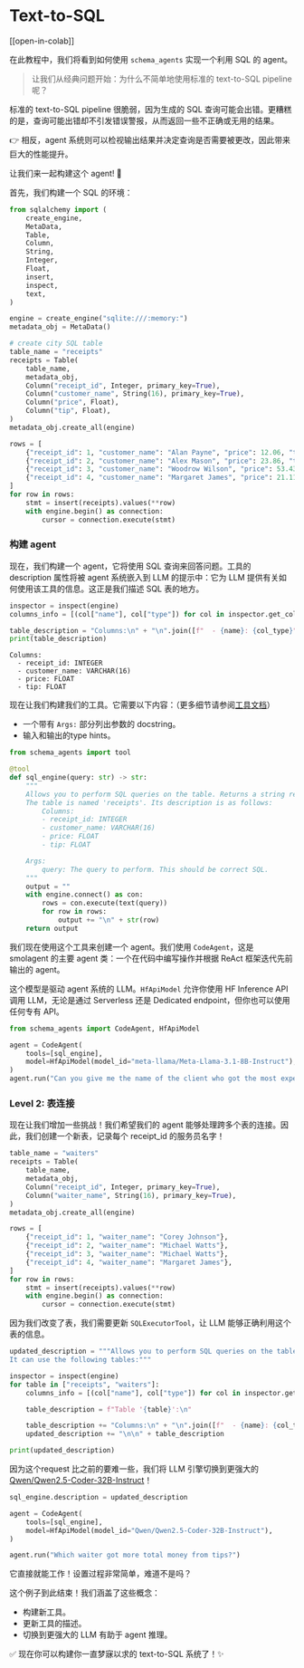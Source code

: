 <!--Copyright 2024 The HuggingFace Team. All rights reserved.

Licensed under the Apache License, Version 2.0 (the "License"); you may not use this file except in compliance with
the License. You may obtain a copy of the License at

http://www.apache.org/licenses/LICENSE-2.0

Unless required by applicable law or agreed to in writing, software distributed under the License is distributed on
an "AS IS" BASIS, WITHOUT WARRANTIES OR CONDITIONS OF ANY KIND, either express or implied. See the License for the
specific language governing permissions and limitations under the License.

⚠️ Note that this file is in Markdown but contain specific syntax for our doc-builder (similar to MDX) that may not be
rendered properly in your Markdown viewer.

-->
# Text-to-SQL

[[open-in-colab]]

在此教程中，我们将看到如何使用 `schema_agents` 实现一个利用 SQL 的 agent。

> 让我们从经典问题开始：为什么不简单地使用标准的 text-to-SQL pipeline 呢？

标准的 text-to-SQL pipeline 很脆弱，因为生成的 SQL 查询可能会出错。更糟糕的是，查询可能出错却不引发错误警报，从而返回一些不正确或无用的结果。

👉 相反，agent 系统则可以检视输出结果并决定查询是否需要被更改，因此带来巨大的性能提升。

让我们来一起构建这个 agent! 💪

首先，我们构建一个 SQL 的环境：
```py
from sqlalchemy import (
    create_engine,
    MetaData,
    Table,
    Column,
    String,
    Integer,
    Float,
    insert,
    inspect,
    text,
)

engine = create_engine("sqlite:///:memory:")
metadata_obj = MetaData()

# create city SQL table
table_name = "receipts"
receipts = Table(
    table_name,
    metadata_obj,
    Column("receipt_id", Integer, primary_key=True),
    Column("customer_name", String(16), primary_key=True),
    Column("price", Float),
    Column("tip", Float),
)
metadata_obj.create_all(engine)

rows = [
    {"receipt_id": 1, "customer_name": "Alan Payne", "price": 12.06, "tip": 1.20},
    {"receipt_id": 2, "customer_name": "Alex Mason", "price": 23.86, "tip": 0.24},
    {"receipt_id": 3, "customer_name": "Woodrow Wilson", "price": 53.43, "tip": 5.43},
    {"receipt_id": 4, "customer_name": "Margaret James", "price": 21.11, "tip": 1.00},
]
for row in rows:
    stmt = insert(receipts).values(**row)
    with engine.begin() as connection:
        cursor = connection.execute(stmt)
```

### 构建 agent

现在，我们构建一个 agent，它将使用 SQL 查询来回答问题。工具的 description 属性将被 agent 系统嵌入到 LLM 的提示中：它为 LLM 提供有关如何使用该工具的信息。这正是我们描述 SQL 表的地方。

```py
inspector = inspect(engine)
columns_info = [(col["name"], col["type"]) for col in inspector.get_columns("receipts")]

table_description = "Columns:\n" + "\n".join([f"  - {name}: {col_type}" for name, col_type in columns_info])
print(table_description)
```

```text
Columns:
  - receipt_id: INTEGER
  - customer_name: VARCHAR(16)
  - price: FLOAT
  - tip: FLOAT
```

现在让我们构建我们的工具。它需要以下内容：（更多细节请参阅[工具文档](../tutorials/tools)）

- 一个带有 `Args:` 部分列出参数的 docstring。
- 输入和输出的type hints。

```py
from schema_agents import tool

@tool
def sql_engine(query: str) -> str:
    """
    Allows you to perform SQL queries on the table. Returns a string representation of the result.
    The table is named 'receipts'. Its description is as follows:
        Columns:
        - receipt_id: INTEGER
        - customer_name: VARCHAR(16)
        - price: FLOAT
        - tip: FLOAT

    Args:
        query: The query to perform. This should be correct SQL.
    """
    output = ""
    with engine.connect() as con:
        rows = con.execute(text(query))
        for row in rows:
            output += "\n" + str(row)
    return output
```

我们现在使用这个工具来创建一个 agent。我们使用 `CodeAgent`，这是 smolagent 的主要 agent 类：一个在代码中编写操作并根据 ReAct 框架迭代先前输出的 agent。

这个模型是驱动 agent 系统的 LLM。`HfApiModel` 允许你使用 HF  Inference API 调用 LLM，无论是通过 Serverless 还是 Dedicated endpoint，但你也可以使用任何专有 API。

```py
from schema_agents import CodeAgent, HfApiModel

agent = CodeAgent(
    tools=[sql_engine],
    model=HfApiModel(model_id="meta-llama/Meta-Llama-3.1-8B-Instruct"),
)
agent.run("Can you give me the name of the client who got the most expensive receipt?")
```

### Level 2: 表连接

现在让我们增加一些挑战！我们希望我们的 agent 能够处理跨多个表的连接。因此，我们创建一个新表，记录每个 receipt_id 的服务员名字！

```py
table_name = "waiters"
receipts = Table(
    table_name,
    metadata_obj,
    Column("receipt_id", Integer, primary_key=True),
    Column("waiter_name", String(16), primary_key=True),
)
metadata_obj.create_all(engine)

rows = [
    {"receipt_id": 1, "waiter_name": "Corey Johnson"},
    {"receipt_id": 2, "waiter_name": "Michael Watts"},
    {"receipt_id": 3, "waiter_name": "Michael Watts"},
    {"receipt_id": 4, "waiter_name": "Margaret James"},
]
for row in rows:
    stmt = insert(receipts).values(**row)
    with engine.begin() as connection:
        cursor = connection.execute(stmt)
```

因为我们改变了表，我们需要更新 `SQLExecutorTool`，让 LLM 能够正确利用这个表的信息。

```py
updated_description = """Allows you to perform SQL queries on the table. Beware that this tool's output is a string representation of the execution output.
It can use the following tables:"""

inspector = inspect(engine)
for table in ["receipts", "waiters"]:
    columns_info = [(col["name"], col["type"]) for col in inspector.get_columns(table)]

    table_description = f"Table '{table}':\n"

    table_description += "Columns:\n" + "\n".join([f"  - {name}: {col_type}" for name, col_type in columns_info])
    updated_description += "\n\n" + table_description

print(updated_description)
```

因为这个request 比之前的要难一些，我们将 LLM 引擎切换到更强大的 [Qwen/Qwen2.5-Coder-32B-Instruct](https://huggingface.co/Qwen/Qwen2.5-Coder-32B-Instruct)！

```py
sql_engine.description = updated_description

agent = CodeAgent(
    tools=[sql_engine],
    model=HfApiModel(model_id="Qwen/Qwen2.5-Coder-32B-Instruct"),
)

agent.run("Which waiter got more total money from tips?")
```

它直接就能工作！设置过程非常简单，难道不是吗？

这个例子到此结束！我们涵盖了这些概念：

- 构建新工具。
- 更新工具的描述。
- 切换到更强大的 LLM 有助于 agent 推理。

✅ 现在你可以构建你一直梦寐以求的 text-to-SQL 系统了！✨
